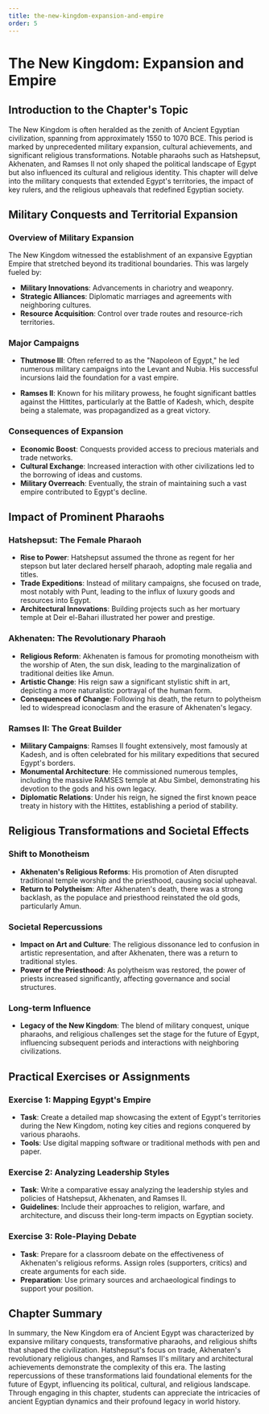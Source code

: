 ```yaml
---
title: the-new-kingdom-expansion-and-empire
order: 5
---
```


# The New Kingdom: Expansion and Empire

## Introduction to the Chapter's Topic

The New Kingdom is often heralded as the zenith of Ancient Egyptian civilization, spanning from approximately 1550 to 1070 BCE. This period is marked by unprecedented military expansion, cultural achievements, and significant religious transformations. Notable pharaohs such as Hatshepsut, Akhenaten, and Ramses II not only shaped the political landscape of Egypt but also influenced its cultural and religious identity. This chapter will delve into the military conquests that extended Egypt's territories, the impact of key rulers, and the religious upheavals that redefined Egyptian society.

## Military Conquests and Territorial Expansion

### Overview of Military Expansion

The New Kingdom witnessed the establishment of an expansive Egyptian Empire that stretched beyond its traditional boundaries. This was largely fueled by:

- **Military Innovations**: Advancements in chariotry and weaponry.
- **Strategic Alliances**: Diplomatic marriages and agreements with neighboring cultures.
- **Resource Acquisition**: Control over trade routes and resource-rich territories.

### Major Campaigns

- **Thutmose III**: Often referred to as the "Napoleon of Egypt," he led numerous military campaigns into the Levant and Nubia. His successful incursions laid the foundation for a vast empire.

- **Ramses II**: Known for his military prowess, he fought significant battles against the Hittites, particularly at the Battle of Kadesh, which, despite being a stalemate, was propagandized as a great victory.

### Consequences of Expansion

- **Economic Boost**: Conquests provided access to precious materials and trade networks.
- **Cultural Exchange**: Increased interaction with other civilizations led to the borrowing of ideas and customs.
- **Military Overreach**: Eventually, the strain of maintaining such a vast empire contributed to Egypt's decline.

## Impact of Prominent Pharaohs

### Hatshepsut: The Female Pharaoh

- **Rise to Power**: Hatshepsut assumed the throne as regent for her stepson but later declared herself pharaoh, adopting male regalia and titles.
- **Trade Expeditions**: Instead of military campaigns, she focused on trade, most notably with Punt, leading to the influx of luxury goods and resources into Egypt.
- **Architectural Innovations**: Building projects such as her mortuary temple at Deir el-Bahari illustrated her power and prestige.

### Akhenaten: The Revolutionary Pharaoh

- **Religious Reform**: Akhenaten is famous for promoting monotheism with the worship of Aten, the sun disk, leading to the marginalization of traditional deities like Amun.
- **Artistic Change**: His reign saw a significant stylistic shift in art, depicting a more naturalistic portrayal of the human form.
- **Consequences of Change**: Following his death, the return to polytheism led to widespread iconoclasm and the erasure of Akhenaten's legacy.

### Ramses II: The Great Builder

- **Military Campaigns**: Ramses II fought extensively, most famously at Kadesh, and is often celebrated for his military expeditions that secured Egypt's borders.
- **Monumental Architecture**: He commissioned numerous temples, including the massive RAMSES temple at Abu Simbel, demonstrating his devotion to the gods and his own legacy.
- **Diplomatic Relations**: Under his reign, he signed the first known peace treaty in history with the Hittites, establishing a period of stability.

## Religious Transformations and Societal Effects

### Shift to Monotheism

- **Akhenaten's Religious Reforms**: His promotion of Aten disrupted traditional temple worship and the priesthood, causing social upheaval.
- **Return to Polytheism**: After Akhenaten's death, there was a strong backlash, as the populace and priesthood reinstated the old gods, particularly Amun.

### Societal Repercussions

- **Impact on Art and Culture**: The religious dissonance led to confusion in artistic representation, and after Akhenaten, there was a return to traditional styles.
- **Power of the Priesthood**: As polytheism was restored, the power of priests increased significantly, affecting governance and social structures.

### Long-term Influence

- **Legacy of the New Kingdom**: The blend of military conquest, unique pharaohs, and religious challenges set the stage for the future of Egypt, influencing subsequent periods and interactions with neighboring civilizations.

## Practical Exercises or Assignments

### Exercise 1: Mapping Egypt's Empire

- **Task**: Create a detailed map showcasing the extent of Egypt's territories during the New Kingdom, noting key cities and regions conquered by various pharaohs.
- **Tools**: Use digital mapping software or traditional methods with pen and paper.

### Exercise 2: Analyzing Leadership Styles

- **Task**: Write a comparative essay analyzing the leadership styles and policies of Hatshepsut, Akhenaten, and Ramses II.
- **Guidelines**: Include their approaches to religion, warfare, and architecture, and discuss their long-term impacts on Egyptian society.

### Exercise 3: Role-Playing Debate

- **Task**: Prepare for a classroom debate on the effectiveness of Akhenaten's religious reforms. Assign roles (supporters, critics) and create arguments for each side.
- **Preparation**: Use primary sources and archaeological findings to support your position.

## Chapter Summary

In summary, the New Kingdom era of Ancient Egypt was characterized by expansive military conquests, transformative pharaohs, and religious shifts that shaped the civilization. Hatshepsut's focus on trade, Akhenaten's revolutionary religious changes, and Ramses II's military and architectural achievements demonstrate the complexity of this era. The lasting repercussions of these transformations laid foundational elements for the future of Egypt, influencing its political, cultural, and religious landscape. Through engaging in this chapter, students can appreciate the intricacies of ancient Egyptian dynamics and their profound legacy in world history.
